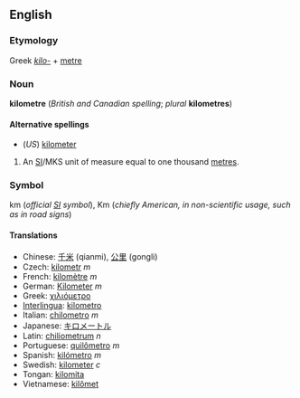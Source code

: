 <!--If you edit this page, please also edit "kilometer" to keep these two pages in synch.-->

==English==
=== Etymology ===
Greek ''[[kilo-]]'' + [[metre]] <!--or the SI prefix "kilo-" + metre, or a calque of the French? -->

=== Noun ===
'''kilometre''' (''British and Canadian spelling''; ''plural'' '''kilometres''')

==== Alternative spellings ====
*(''US'') [[kilometer]]

#An [[SI#Abbreviation|SI]]/MKS unit of measure equal to one thousand [[metre]]s.

===Symbol ===
km (''official [[SI]] symbol''), Km (''chiefly American, in non-scientific usage, such as in road signs'')

==== Translations ====
*Chinese: [[千米]] (qianmi), [[公里]] (gongli)
*Czech: [[kilometr]] ''m''
*French: [[kilomètre]] ''m''
*German: [[Kilometer]] ''m''
*Greek: [[χιλιόμετρο]]
*[[Interlingua]]: [[kilometro]]
*Italian: [[chilometro]] ''m''
*Japanese: [[キロメートル]]
*Latin: [[chiliometrum]] ''n''
*Portuguese: [[quilômetro]] ''m''
*Spanish: [[kilómetro]] ''m''
*Swedish: [[kilometer]] ''c''
*Tongan: [[kilomita]]
*Vietnamese: [[kilômet]]

<!--If you edit this page, please also edit "kilometer" to keep these two pages in synch.-->